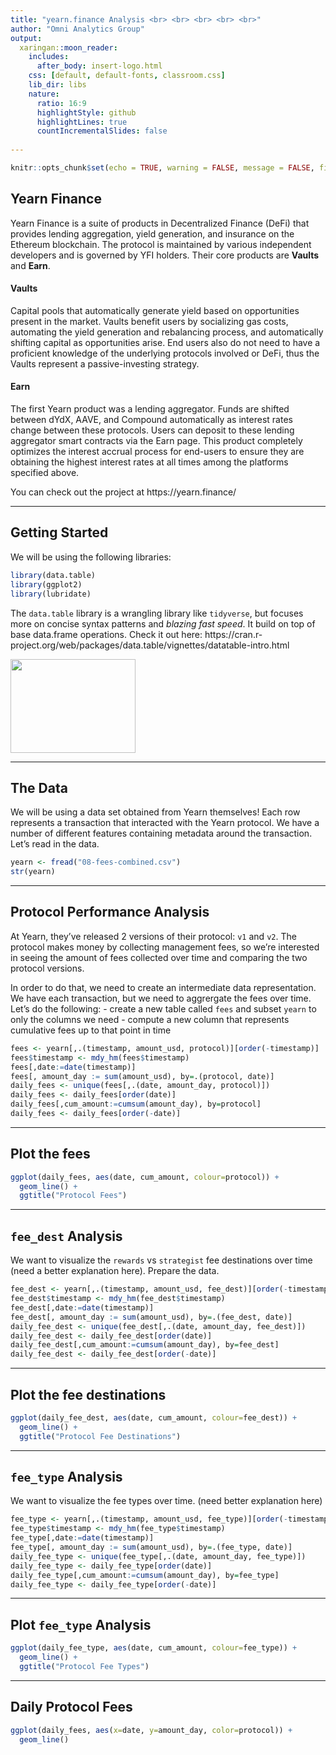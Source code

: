 ```yaml
---
title: "yearn.finance Analysis <br> <br> <br> <br> <br>"
author: "Omni Analytics Group"
output:
  xaringan::moon_reader:
    includes:
      after_body: insert-logo.html
    css: [default, default-fonts, classroom.css]
    lib_dir: libs
    nature:
      ratio: 16:9
      highlightStyle: github
      highlightLines: true
      countIncrementalSlides: false
      
---
```


```r
knitr::opts_chunk$set(echo = TRUE, warning = FALSE, message = FALSE, fig.align = "center")

```

## Yearn Finance

Yearn Finance is a suite of products in Decentralized Finance (DeFi) that provides lending aggregation, yield generation, and insurance on the Ethereum blockchain. The protocol is maintained by various independent developers and is governed by YFI holders. Their core products are **Vaults** and **Earn**.  

#### Vaults

Capital pools that automatically generate yield based on opportunities present in the market. Vaults benefit users by socializing gas costs, automating the yield generation and rebalancing process, and automatically shifting capital as opportunities arise. End users also do not need to have a proficient knowledge of the underlying protocols involved or DeFi, thus the Vaults represent a passive-investing strategy.  

#### Earn

The first Yearn product was a lending aggregator. Funds are shifted between dYdX, AAVE, and Compound automatically as interest rates change between these protocols. Users can deposit to these lending aggregator smart contracts via the Earn page. This product completely optimizes the interest accrual process for end-users to ensure they are obtaining the highest interest rates at all times among the platforms specified above.  

You can check out the project at https://yearn.finance/  

---

## Getting Started

We will be using the following libraries:

```r
library(data.table)
library(ggplot2)
library(lubridate)
```

The `data.table` library is a wrangling library like `tidyverse`, but focuses more on concise syntax patterns and *blazing fast speed*. It build on top of base data.frame operations. Check it out here: https://cran.r-project.org/web/packages/data.table/vignettes/datatable-intro.html

<p align="center">

<img src="Cut_outs/Cut_out_17.png"  width="200px" height="150px">

</p>
---

## The Data

We will be using a data set obtained from Yearn themselves! Each row represents a transaction that interacted with the Yearn protocol. We have a number of different features containing metadata around the transaction. Let's read in the data.

```r
yearn <- fread("08-fees-combined.csv")
str(yearn)
```

---

## Protocol Performance Analysis

At Yearn, they've released 2 versions of their protocol: `v1` and `v2`. The protocol makes money by collecting management fees, so we're interested in seeing the amount of fees collected over time and comparing the two protocol versions.  

In order to do that, we need to create an intermediate data representation. We have each transaction, but we need to aggrergate the fees over time. Let's do the following:
- create a new table called `fees` and subset `yearn` to only the columns we need
- compute a new column that represents cumulative fees up to that point in time

```r
fees <- yearn[,.(timestamp, amount_usd, protocol)][order(-timestamp)]
fees$timestamp <- mdy_hm(fees$timestamp)
fees[,date:=date(timestamp)]
fees[, amount_day := sum(amount_usd), by=.(protocol, date)]
daily_fees <- unique(fees[,.(date, amount_day, protocol)])
daily_fees <- daily_fees[order(date)]
daily_fees[,cum_amount:=cumsum(amount_day), by=protocol]
daily_fees <- daily_fees[order(-date)]
```


---

## Plot the fees

```r
ggplot(daily_fees, aes(date, cum_amount, colour=protocol)) + 
  geom_line() + 
  ggtitle("Protocol Fees")
```

---

## `fee_dest` Analysis

We want to visualize the `rewards` vs `strategist` fee destinations over time (need a better explanation here). Prepare the data.

```r
fee_dest <- yearn[,.(timestamp, amount_usd, fee_dest)][order(-timestamp)]
fee_dest$timestamp <- mdy_hm(fee_dest$timestamp)
fee_dest[,date:=date(timestamp)]
fee_dest[, amount_day := sum(amount_usd), by=.(fee_dest, date)]
daily_fee_dest <- unique(fee_dest[,.(date, amount_day, fee_dest)])
daily_fee_dest <- daily_fee_dest[order(date)]
daily_fee_dest[,cum_amount:=cumsum(amount_day), by=fee_dest]
daily_fee_dest <- daily_fee_dest[order(-date)]
```

---

## Plot the fee destinations

```r
ggplot(daily_fee_dest, aes(date, cum_amount, colour=fee_dest)) + 
  geom_line() + 
  ggtitle("Protocol Fee Destinations")
```



---

## `fee_type` Analysis

We want to visualize the fee types over time. (need better explanation here)

```r
fee_type <- yearn[,.(timestamp, amount_usd, fee_type)][order(-timestamp)]
fee_type$timestamp <- mdy_hm(fee_type$timestamp)
fee_type[,date:=date(timestamp)]
fee_type[, amount_day := sum(amount_usd), by=.(fee_type, date)]
daily_fee_type <- unique(fee_type[,.(date, amount_day, fee_type)])
daily_fee_type <- daily_fee_type[order(date)]
daily_fee_type[,cum_amount:=cumsum(amount_day), by=fee_type]
daily_fee_type <- daily_fee_type[order(-date)]
```

---

## Plot `fee_type` Analysis

```r
ggplot(daily_fee_type, aes(date, cum_amount, colour=fee_type)) + 
  geom_line() + 
  ggtitle("Protocol Fee Types")
```



---


## Daily Protocol Fees

```r
ggplot(daily_fees, aes(x=date, y=amount_day, color=protocol)) +
  geom_line()
```

